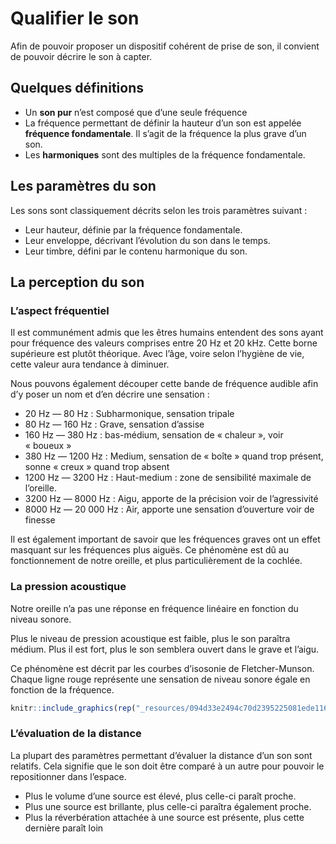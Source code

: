 # Qualifier le son

Afin de pouvoir proposer un dispositif cohérent de prise de son, il convient de pouvoir décrire le son à capter.

## Quelques définitions

+ Un **son pur** n’est composé que d’une seule fréquence
+ La fréquence permettant de définir la hauteur d’un son est appelée **fréquence fondamentale**. Il s’agit de la fréquence la plus grave d’un son.
+ Les **harmoniques** sont des multiples de la fréquence fondamentale.

## Les paramètres du son

Les sons sont classiquement décrits selon les trois paramètres suivant :

+ Leur hauteur, définie par la fréquence fondamentale.
+ Leur enveloppe, décrivant l’évolution du son dans le temps.
+ Leur timbre, défini par le contenu harmonique du son.

## La perception du son

### L’aspect fréquentiel

Il est communément admis que les êtres humains entendent des sons ayant pour fréquence des valeurs comprises entre 20 Hz et 20 kHz. Cette borne supérieure est plutôt théorique. Avec l’âge, voire selon l’hygiène de vie, cette valeur aura tendance à diminuer.

Nous pouvons également découper cette bande de fréquence audible afin d’y poser un nom et d’en décrire une sensation :

 + 20 Hz — 80 Hz : Subharmonique, sensation tripale
 + 80 Hz — 160 Hz : Grave, sensation d’assise
 + 160 Hz — 380 Hz : bas-médium, sensation de « chaleur », voir « boueux »
 + 380 Hz — 1200 Hz : Medium, sensation de « boîte » quand trop présent, sonne « creux » quand trop absent
 + 1200 Hz — 3200 Hz : Haut-medium : zone de sensibilité maximale de l’oreille.
 + 3200 Hz — 8000 Hz : Aigu, apporte de la précision voir de l’agressivité
 + 8000 Hz — 20 000 Hz : Air, apporte une sensation d’ouverture voir de finesse

Il est également important de savoir que les fréquences graves ont un effet masquant sur les fréquences plus aiguës. Ce phénomène est dû au fonctionnement de notre oreille, et plus particulièrement de la cochlée.

### La pression acoustique

Notre oreille n’a pas une réponse en fréquence linéaire en fonction du niveau sonore.

Plus le niveau de pression acoustique est faible, plus le son paraîtra médium. Plus il est fort, plus le son semblera ouvert dans le grave et l’aigu.

Ce phénomène est décrit par les courbes d’isosonie de Fletcher-Munson. Chaque ligne rouge représente une sensation de niveau sonore égale en fonction de la fréquence.

```r
knitr::include_graphics(rep("_resources/094d33e2494c70d2395225081ede1162.png"))
```

### L'évaluation de la distance

La plupart des paramètres permettant d'évaluer la distance d'un son sont relatifs. Cela signifie que le son doit être comparé à un autre pour pouvoir le repositionner dans l'espace.

+ Plus le volume d'une source est élevé, plus celle-ci paraît proche.
+ Plus une source est brillante, plus celle-ci paraîtra également proche.
+ Plus la réverbération attachée à une source est présente, plus cette dernière paraît loin
